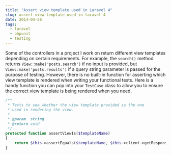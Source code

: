 ```yaml
---
title: "Assert view template used in Laravel 4"
slug: assert-view-template-used-in-laravel-4
date: 2014-04-28
tags:
  - laravel
  - phpunit
  - testing
---
```


Some of the controllers in a project I work on return different view templates depending on certain requirements. For example, the `search()` method returns `View::make('posts.search')` if no input is provided, but `View::make('posts.results')` if a query string parameter is passed for the purpose of testing. However, there is no built-in function for asserting which view template is rendered when writing your functional tests. Here is a handy function you can pop into your `TestCase` class to allow you to ensure the correct view template is being rendered when you need.

```php
/**
 * Tests to see whether the view template provided is the one
 * used in rendering the view.
 *
 * @param  string
 * @return void
 */
protected function assertViewIs($templateName)
{
    return $this->assertEquals($templateName, $this->client->getResponse()->original->getName());
}
```

